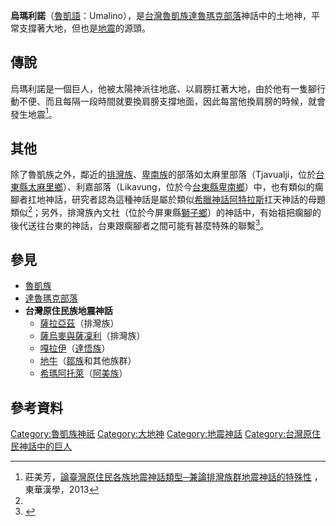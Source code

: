 '''烏瑪利諾'''（[[魯凱語|魯凱語]]：Umalino），是[[台灣|台灣]][[魯凱族|魯凱族]][[達魯瑪克部落|達魯瑪克部落]]神話中的土地神，平常支撐著大地，但也是[[地震|地震]]的源頭。
==傳說==
烏瑪利諾是一個巨人，他被太陽神派往地底、以肩膀扛著大地，由於他有一隻腳行動不便、而且每隔一段時間就要換肩膀支撐地面，因此每當他換肩膀的時候，就會發生地震<ref name="地震神話類型">莊美芳，[http://ir.ndhu.edu.tw/bitstream/987654321/22575/2/07-%E8%AB%96%E8%87%BA%E7%81%A3%E5%8E%9F%E4%BD%8F%E6%B0%91%E5%90%84%E6%97%8F%E5%9C%B0%E9%9C%87%E7%A5%9E%E8%A9%B1%E9%A1%9E%E5%9E%8B%E2%94%80%E5%85%BC%E8%AB%96%E6%8E%92%E7%81%A3%E6%97%8F%E7%BE%A4%E5%9C%B0%E9%9C%87%E7%A5%9E%E8%A9%B1%E7%9A%84%E7%89%B9%E6%AE%8A%E6%80%A7.pdf 論臺灣原住民各族地震神話類型─兼論排灣族群地震神話的特殊性] {{Wayback|url=http://ir.ndhu.edu.tw/bitstream/987654321/22575/2/07-%E8%AB%96%E8%87%BA%E7%81%A3%E5%8E%9F%E4%BD%8F%E6%B0%91%E5%90%84%E6%97%8F%E5%9C%B0%E9%9C%87%E7%A5%9E%E8%A9%B1%E9%A1%9E%E5%9E%8B%E2%94%80%E5%85%BC%E8%AB%96%E6%8E%92%E7%81%A3%E6%97%8F%E7%BE%A4%E5%9C%B0%E9%9C%87%E7%A5%9E%E8%A9%B1%E7%9A%84%E7%89%B9%E6%AE%8A%E6%80%A7.pdf |date=20210717095946 }}，東華漢學，2013</ref>。
==其他==
除了魯凱族之外，鄰近的[[排灣族|排灣族]]、[[卑南族|卑南族]]的部落如太麻里部落（Tjavualji，位於[[台東縣|台東縣]][[太麻里鄉|太麻里鄉]]）、利嘉部落（Likavung，位於今[[台東縣|台東縣]][[卑南鄉|卑南鄉]]）中，也有類似的瘸腳者扛地神話，研究者認為這種神話是屬於類似[[希臘神話|希臘神話]][[阿特拉斯|阿特拉斯]]扛天神話的母題類似<ref name="地震神話類型"/>；另外，排灣族內文社（位於今屏東縣[[獅子鄉_(台灣)|獅子鄉]]）的神話中，有始祖把瘸腳的後代送往台東的神話，台東跟瘸腳者之間可能有甚麼特殊的聯繫<ref name="原語による台灣高砂族傳說集">{{cite book|last=|first=|date=1935|title=原語による台灣高砂族傳說集|work=|url=http://www.smcbook.com.tw/smc/index.php?route=product/product&product_id=200|location=|publisher=南天書局|page=|isbn=9789576383045|author=小川尚義、淺井惠倫|access-date=2022-01-12|archive-date=2020-10-17|archive-url=https://web.archive.org/web/20201017010908/http://www.smcbook.com.tw/smc/index.php?route=product%2Fproduct&product_id=200|dead-url=yes}}</ref>。
==參見==
*[[魯凱族|魯凱族]]
*[[達魯瑪克部落|達魯瑪克部落]]
*'''台灣原住民族地震神話'''
**[[薩拉亞茲|薩拉亞茲]]（排灣族）
**[[薩烏麥與薩凜利|薩烏麥與薩凜利]]（排灣族）
**[[嘎拉伊|嘎拉伊]]（[[達悟族|達悟族]]）
**[[地牛|地牛]]（[[鄒族|鄒族]]和其他族群）
**[[希瑪阿托萊|希瑪阿托萊]]（[[阿美族|阿美族]]）
==參考資料==
{{reflist}}

{{Myth-stub}}
{{魯凱族神話}}
[[Category:魯凱族神祇|Category:魯凱族神祇]]
[[Category:大地神|Category:大地神]]
[[Category:地震神話|Category:地震神話]]
[[Category:台灣原住民神話中的巨人|Category:台灣原住民神話中的巨人]]